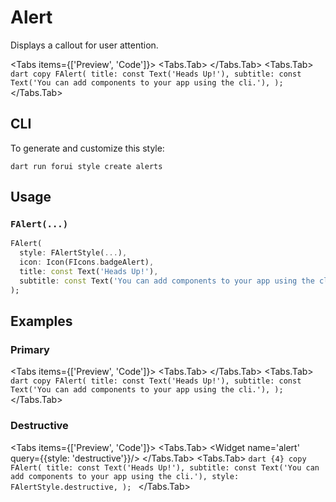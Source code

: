 
# Alert

Displays a callout for user attention.

<LinkBadgeGroup>
    <LinkBadge label="API Reference" href="https://pub.dev/documentation/forui/latest/forui.widgets.alert/"/>
</LinkBadgeGroup>

<Tabs items={['Preview', 'Code']}>
  <Tabs.Tab>
    <Widget name='alert' query={{}}/>
  </Tabs.Tab>
  <Tabs.Tab>
    ```dart copy
    FAlert(
      title: const Text('Heads Up!'),
      subtitle: const Text('You can add components to your app using the cli.'),
    );
    ```
  </Tabs.Tab>
</Tabs>

## CLI

To generate and customize this style:

```shell copy
dart run forui style create alerts
```

## Usage

### `FAlert(...)`

```dart copy
FAlert(
  style: FAlertStyle(...),
  icon: Icon(FIcons.badgeAlert),
  title: const Text('Heads Up!'),
  subtitle: const Text('You can add components to your app using the cli.'),
);
```

## Examples

### Primary

<Tabs items={['Preview', 'Code']}>
  <Tabs.Tab>
    <Widget name='alert' query={{}}/>
  </Tabs.Tab>
  <Tabs.Tab>
    ```dart copy
    FAlert(
      title: const Text('Heads Up!'),
      subtitle: const Text('You can add components to your app using the cli.'),
    );
    ```
  </Tabs.Tab>
</Tabs>

### Destructive

<Tabs items={['Preview', 'Code']}>
  <Tabs.Tab>
    <Widget name='alert' query={{style: 'destructive'}}/>
  </Tabs.Tab>
  <Tabs.Tab>
    ```dart {4} copy
    FAlert(
      title: const Text('Heads Up!'),
      subtitle: const Text('You can add components to your app using the cli.'),
      style: FAlertStyle.destructive,
    );
    ```
  </Tabs.Tab>
</Tabs>
